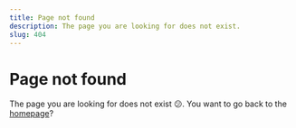 ```yaml
---
title: Page not found
description: The page you are looking for does not exist.
slug: 404
---
```


# Page not found

The page you are looking for does not exist 😕. You want to go back to the [homepage](/)?